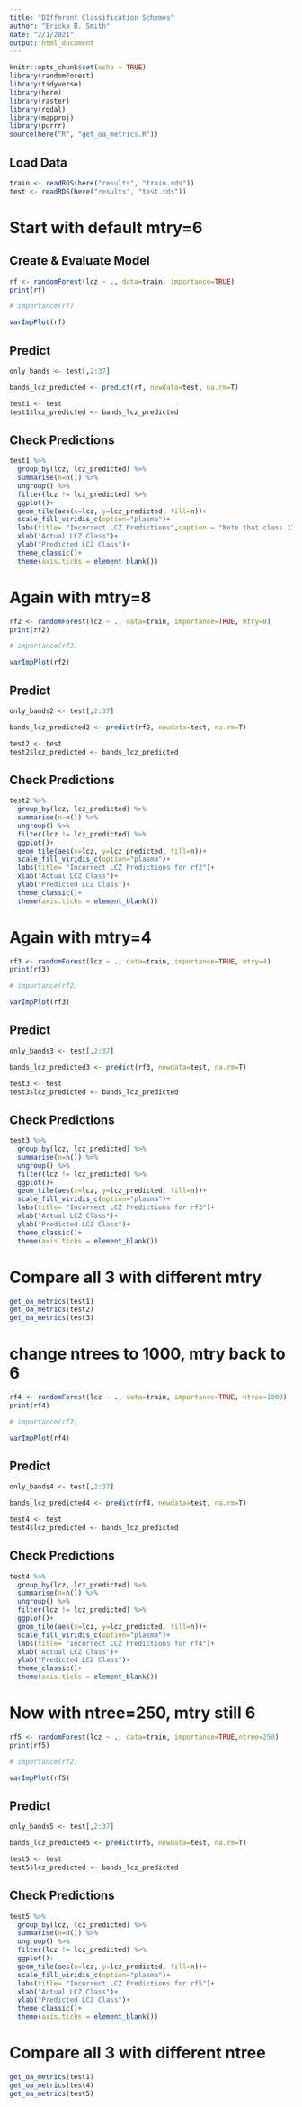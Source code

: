```yaml
---
title: "DIfferent Classification Schemes"
author: "Ericka B. Smith"
date: "2/1/2021"
output: html_document
---
```


```r
knitr::opts_chunk$set(echo = TRUE)
library(randomForest)
library(tidyverse)
library(here)
library(raster)
library(rgdal)
library(mapproj)
library(purrr)
source(here("R", "get_oa_metrics.R"))
```

## Load Data

```r
train <- readRDS(here("results", "train.rds"))
test <- readRDS(here("results", "test.rds"))
```

# Start with default mtry=6

## Create & Evaluate Model

```r
rf <- randomForest(lcz ~ ., data=train, importance=TRUE)
print(rf)
```

```r
# importance(rf)
```

```r
varImpPlot(rf)
```

## Predict

```r
only_bands <- test[,2:37]
```

```r
bands_lcz_predicted <- predict(rf, newdata=test, na.rm=T)
```

```r
test1 <- test
test1$lcz_predicted <- bands_lcz_predicted
```


## Check Predictions

```r
test1 %>%
  group_by(lcz, lcz_predicted) %>%
  summarise(n=n()) %>%
  ungroup() %>%
  filter(lcz != lcz_predicted) %>%
  ggplot()+
  geom_tile(aes(x=lcz, y=lcz_predicted, fill=n))+
  scale_fill_viridis_c(option="plasma")+
  labs(title= "Incorrect LCZ Predictions",caption = "Note that class 17 (Water) is not included on the x-axis.\nThis is because all predictions for this group were correct.")+
  xlab("Actual LCZ Class")+
  ylab("Predicted LCZ Class")+
  theme_classic()+
  theme(axis.ticks = element_blank())
```


<!-- ## Predict with all data and save as raster (just because) -->

<!-- ```{r} -->
<!-- all_hk_bands <- stackOpen(here("results", "bands_rasterstack.stk")) -->
<!-- names(all_hk_bands) <- names(only_bands) -->
<!-- ``` -->

<!-- ```{r} -->
<!-- all_hk_bands_lcz_predicted <- predict(all_hk_bands, model=rf, na.rm=T) -->
<!-- ``` -->

<!-- ```{r} -->
<!-- plot(all_hk_bands_lcz_predicted) -->
<!-- ``` -->

<!-- ```{r} -->
<!-- writeRaster(all_hk_bands_lcz_predicted, here("results", "hk_pred1_02012021.tif"), overwrite=T) -->
<!-- ``` -->


# Again with mtry=8

```r
rf2 <- randomForest(lcz ~ ., data=train, importance=TRUE, mtry=8)
print(rf2)
```

```r
# importance(rf2)
```

```r
varImpPlot(rf2)
```

## Predict

```r
only_bands2 <- test[,2:37]
```

```r
bands_lcz_predicted2 <- predict(rf2, newdata=test, na.rm=T)
```

```r
test2 <- test
test2$lcz_predicted <- bands_lcz_predicted
```


## Check Predictions


```r
test2 %>%
  group_by(lcz, lcz_predicted) %>%
  summarise(n=n()) %>%
  ungroup() %>%
  filter(lcz != lcz_predicted) %>%
  ggplot()+
  geom_tile(aes(x=lcz, y=lcz_predicted, fill=n))+
  scale_fill_viridis_c(option="plasma")+
  labs(title= "Incorrect LCZ Predictions for rf2")+
  xlab("Actual LCZ Class")+
  ylab("Predicted LCZ Class")+
  theme_classic()+
  theme(axis.ticks = element_blank())
```


# Again with mtry=4


```r
rf3 <- randomForest(lcz ~ ., data=train, importance=TRUE, mtry=4)
print(rf3)
```


```r
# importance(rf2)
```


```r
varImpPlot(rf3)
```

## Predict

```r
only_bands3 <- test[,2:37]
```


```r
bands_lcz_predicted3 <- predict(rf3, newdata=test, na.rm=T)
```


```r
test3 <- test
test3$lcz_predicted <- bands_lcz_predicted
```


## Check Predictions


```r
test3 %>%
  group_by(lcz, lcz_predicted) %>%
  summarise(n=n()) %>%
  ungroup() %>%
  filter(lcz != lcz_predicted) %>%
  ggplot()+
  geom_tile(aes(x=lcz, y=lcz_predicted, fill=n))+
  scale_fill_viridis_c(option="plasma")+
  labs(title= "Incorrect LCZ Predictions for rf3")+
  xlab("Actual LCZ Class")+
  ylab("Predicted LCZ Class")+
  theme_classic()+
  theme(axis.ticks = element_blank())
```


# Compare all 3 with different mtry

```r
get_oa_metrics(test1)
get_oa_metrics(test2)
get_oa_metrics(test3)
```


# change ntrees to 1000, mtry back to 6


```r
rf4 <- randomForest(lcz ~ ., data=train, importance=TRUE, ntree=1000)
print(rf4)
```


```r
# importance(rf2)
```


```r
varImpPlot(rf4)
```

## Predict

```r
only_bands4 <- test[,2:37]
```


```r
bands_lcz_predicted4 <- predict(rf4, newdata=test, na.rm=T)
```


```r
test4 <- test
test4$lcz_predicted <- bands_lcz_predicted
```


## Check Predictions


```r
test4 %>%
  group_by(lcz, lcz_predicted) %>%
  summarise(n=n()) %>%
  ungroup() %>%
  filter(lcz != lcz_predicted) %>%
  ggplot()+
  geom_tile(aes(x=lcz, y=lcz_predicted, fill=n))+
  scale_fill_viridis_c(option="plasma")+
  labs(title= "Incorrect LCZ Predictions for rf4")+
  xlab("Actual LCZ Class")+
  ylab("Predicted LCZ Class")+
  theme_classic()+
  theme(axis.ticks = element_blank())
```


# Now with ntree=250, mtry still 6


```r
rf5 <- randomForest(lcz ~ ., data=train, importance=TRUE,ntree=250)
print(rf5)
```


```r
# importance(rf2)
```


```r
varImpPlot(rf5)
```

## Predict

```r
only_bands5 <- test[,2:37]
```


```r
bands_lcz_predicted5 <- predict(rf5, newdata=test, na.rm=T)
```


```r
test5 <- test
test5$lcz_predicted <- bands_lcz_predicted
```


## Check Predictions


```r
test5 %>%
  group_by(lcz, lcz_predicted) %>%
  summarise(n=n()) %>%
  ungroup() %>%
  filter(lcz != lcz_predicted) %>%
  ggplot()+
  geom_tile(aes(x=lcz, y=lcz_predicted, fill=n))+
  scale_fill_viridis_c(option="plasma")+
  labs(title= "Incorrect LCZ Predictions for rf5")+
  xlab("Actual LCZ Class")+
  ylab("Predicted LCZ Class")+
  theme_classic()+
  theme(axis.ticks = element_blank())
```


# Compare all 3 with different ntree

```r
get_oa_metrics(test1)
get_oa_metrics(test4)
get_oa_metrics(test5)
```


